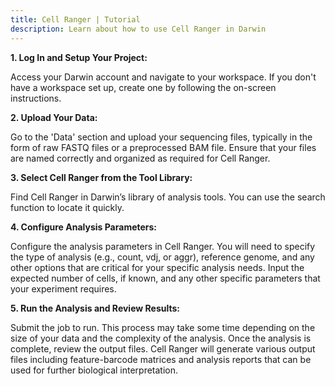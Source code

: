 ```yaml
---
title: Cell Ranger | Tutorial
description: Learn about how to use Cell Ranger in Darwin
---
```


**1. Log In and Setup Your Project:**

Access your Darwin account and navigate to your workspace. If you don't have a workspace set up, create one by following the on-screen instructions.

**2. Upload Your Data:**

Go to the 'Data' section and upload your sequencing files, typically in the form of raw FASTQ files or a preprocessed BAM file. Ensure that your files are named correctly and organized as required for Cell Ranger.

**3. Select Cell Ranger from the Tool Library:**

Find Cell Ranger in Darwin’s library of analysis tools. You can use the search function to locate it quickly.

**4. Configure Analysis Parameters:**

Configure the analysis parameters in Cell Ranger. You will need to specify the type of analysis (e.g., count, vdj, or aggr), reference genome, and any other options that are critical for your specific analysis needs.
Input the expected number of cells, if known, and any other specific parameters that your experiment requires.

**5. Run the Analysis and Review Results:**

Submit the job to run. This process may take some time depending on the size of your data and the complexity of the analysis.
Once the analysis is complete, review the output files. Cell Ranger will generate various output files including feature-barcode matrices and analysis reports that can be used for further biological interpretation.
